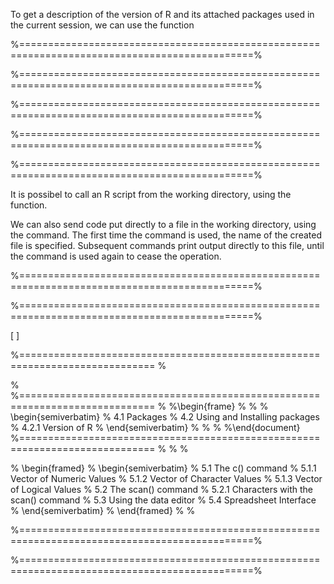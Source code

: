 \frametitle{2.7 The \texttt{sessionInfo()} Function}
 To get a description of the version of R and its attached packages used in the current session,
 we can use the \texttt{sessionInfo()} function
 

 

 
 \frametitle{2.7 The \texttt{sessionInfo()} Function}
 \begin{figure}
 \centering
 \includegraphics[width=0.99\linewidth]{images/sessionInfo}
 %\caption{}
 %\label{fig:sessionInfo}
 \end{figure}

 %==============================================================================================%

 \frametitle{2.8 Time and date functions}
 \begin{itemize}
 \item The commands \texttt{Sys.time()} and \texttt{Sys.Date()} returns the system’s idea of the current date
 with and without time. 
 \item We can perform some simple algebraic calculations to compute time
 differences (i.e. to find out how long some code took to compile).
 \end{itemize}
 

 %==============================================================================================%

 \frametitle{System Time}
 \begin{figure}
 \centering
 \includegraphics[width=1.2\linewidth]{images/Systime}
 %\caption{}
 %\label{fig:Systime}
 \end{figure}
 

 %==============================================================================================%
 
 \frametitle{2.9 Logical States}
 \begin{itemize}
 \item Logical states TRUE and FALSE are simply specified as such, all in capital letters. 
 \item The
 shortcuts T and F are also recognized
 \end{itemize}

 %==============================================================================================%

 \frametitle{2.10 Missing Data}
 \begin{itemize}
 \item In some cases the entire contents of a vector may not be known. For example, missing data
 from a particular data set. \item A place can be reserved for this by assigning it the special value
 NA.
 NA is a logical constant of length 1 which contains a missing value indicator.
 \item  NA stands
 for Not Available.
 \item Missing values can adversely affect calculations. Add \texttt{na.rm=T} to commands
 
 \begin{framed}
 \texttt{mean(X,na.rm=T)}
 \end{framed}
 \end{itemize}

 %==============================================================================================%

 
 \frametitle{2.11 Files in the Working Directory}
 It is possibel to call an R script from the working directory, using the \texttt{source()} function.
 \begin{framed}
 
 \texttt{source("myfunctions.r")\\
 source("mydata.r")}
 
 \end{framed} 
 We can also send code put directly to a file in the working directory, using the \texttt{sink()}
 command. The first time the command is used, the name of the created file is specified.
 Subsequent commands print output directly to this file, until the command is used again to
 cease the operation.

 %==============================================================================================%

 \begin{figure}
 \centering
 \includegraphics[width=1.2\linewidth]{images/sinkiris}
 %\caption{}
 %\label{fig:sinkiris}
 \end{figure}
 


 %==============================================================================================%
 

 \Huge
 \[\mbox{ Section 3 : Inspecting a Data Set } \]

 %============================================================================= %

 \frametitle{Section 3 - Inspecting a Data Set }
 \begin{itemize}
 \item[3.1] Dimensions of a data set 
 \item[3.2] The \texttt{summary()} command   
 \item[3.3] Structure of a Data Object 
 \end{itemize}

 % %============================================================================= %
 %\begin{frame}
 %\frametitle{Section 4 : Packages}
 %
 %  \begin{semiverbatim}
 %  4.1 Packages 
 %  4.2 Using and Installing packages 
 %  4.2.1 Version of R 
 %  \end{semiverbatim}
 %
 %
 %
 %\end{document}
 %============================================================================= %
 %
 % \frametitle{Part 5 - Data Creation, Data Entry, Data Import and Export}
 % \begin{framed}
 % \begin{semiverbatim}
 % 5.1 The c() command 
 % 5.1.1 Vector of Numeric Values
 % 5.1.2 Vector of Character Values
 % 5.1.3 Vector of Logical Values 
 % 5.2 The scan() command 
 % 5.2.1 Characters with the scan() command
 % 5.3 Using the data editor
 % 5.4 Spreadsheet Interface 
 % \end{semiverbatim}
 % \end{framed}
 % 
 %
 
 %==============================================================================================%

 \frametitle{Section 3 Inspecting a Data Set}
 \large 
 \textbf{Summary of useful commands}
 \begin{itemize}
 \item \texttt{dim()} and \texttt{length()}
 \item \texttt{nrow()} and \texttt{ncol()}
 \item \texttt{names()}
 \item \texttt{summary()}
 \item \texttt{tail()}
 \item \texttt{head()}
 \item \texttt{describe()} (from the \textbf{psych} package)
 \end{itemize}

 %==============================================================================================%
